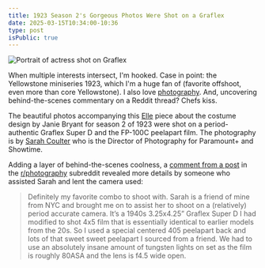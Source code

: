 ```yaml
---
title: 1923 Season 2's Gorgeous Photos Were Shot on a Graflex
date: 2025-03-15T10:34:00-10:36
type: post
isPublic: true
---
```


![Portrait of actress shot on Graflex](1923-s2-polaroid.avif)

When multiple interests intersect, I'm hooked. Case in point: the Yellowstone miniseries 
1923, which I'm a huge fan of (favorite offshoot, even more than core Yellowstone). I also love [photography](/photography/). And, uncovering behind-the-scenes commentary on a Reddit thread? Chefs kiss.

The beautiful photos accompanying this [Elle]() piece about the costume design by Janie Bryant for season 2 of 1923 were shot on a period-authentic Graflex Super D and the FP-100C peelapart film. The photography is by [Sarah Coulter](http://www.sarahkcoulter.com/) who is the Director of Photography for Paramount+ and Showtime.

Adding a layer of behind-the-scenes coolness, a [comment from a post](https://www.reddit.com/r/photography/comments/1j7vks0/comment/mh6crv1/?utm_source=share&utm_medium=web3x&utm_name=web3xcss&utm_term=1&utm_content=share_button) in the [r/photography](https://www.reddit.com/r/photography/) subreddit revealed more details by someone who assisted Sarah and lent the camera used:

>Definitely my favorite combo to shoot with. Sarah is a friend of mine from NYC and brought me on to assist her to shoot on a (relatively) period accurate camera. It’s a 1940s 3.25x4.25” Graflex Super D I had modified to shot 4x5 film that is essentially identical to earlier models from the 20s. So I used a special centered 405 peelapart back and lots of that sweet sweet peelapart I sourced from a friend. We had to use an absolutely insane amount of tungsten lights on set as the film is roughly 80ASA and the lens is f4.5 wide open.
